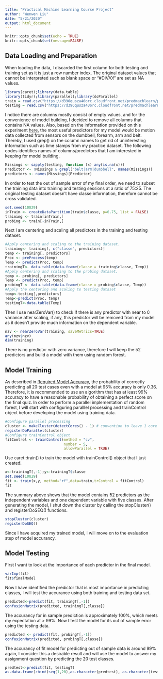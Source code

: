 ```yaml
---
title: "Practical Machine Learning Course Project"
author: "Wenwen Liu"
date: "5/21/2020"
output: html_document
---
```


```r
knitr::opts_chunk$set(echo = TRUE)
knitr::opts_chunk$set(message=FALSE)
```

## Data Loading and Preparation
When loading the data, I discarded the first column for both testing and training set as it is just a row number index. The original dataset values that cannot be interpreted such as blank space or "#DIV/0!" are set as NA values.
```r
library(caret);library(data.table)
library(tidyr);library(parallel);library(doParallel)
train = read.csv("https://d396qusza40orc.cloudfront.net/predmachlearn/pml-training.csv", na.strings=c("NA","#DIV/0!",""))[,-1]
testing = read.csv("https://d396qusza40orc.cloudfront.net/predmachlearn/pml-testing.csv", na.strings=c("NA","#DIV/0!",""))[,-1]

```
I notice there are columns mostly consist of empty values, and for the convenience of model building, I decided to remove all columns that contains NA values. Also, based on the information provided on this experiment [here](http://groupware.les.inf.puc-rio.br/har), the most useful predictors for my model would be motion data collected from sensors on the dumbbell, forearm, arm and belt. Thereby, I used grep() on the column names to get rid of uninteresting information such as time stamps from my practice dataset. The following codes identifies names of columns/predictors that I am interested in keeping for model building.
```r
Missings <- sapply(testing, function (x) any(is.na(x)))
Predictor <- !Missings & grepl("belt|arm|dumbbell", names(Missings))
predictors <- names(Missings)[Predictor]
```
In order to test the out of sample error of my final order, we need to subset the training data into training and testing sessions at a ratio of 75:25. The original testing dataset doesn't have classe information, therefore cannot be cross validated. 
```r
set.seed(10829)
inTrain <- createDataPartition(train$classe, p=0.75, list = FALSE)
training <- train[inTrain,]
probing <- train[-inTrain,]
```
Next I am centering and scaling all predictors in the training and testing dataset.
```r
#Apply centering and scaling to the training dataset.
training<- training[, c("classe", predictors)]
temp <- training[, predictors]
Proc <- preProcess(temp)
Temp <- predict(Proc, temp)
trainingT<- data.table(data.frame(classe = training$classe, Temp))
#Apply centering and scaling to the probing dataset.
temp <- probing[, predictors]
Temp <- predict(Proc, temp)
probingT <- data.table(data.frame(classe = probing$classe, Temp))
#Apply the centering and scaling to testing dataset
temp<-testing[,predictors]
Temp<-predict(Proc, temp)
testingT<-data.table(Temp)
```
Then I use nearZeroVar() to check if there is any predictor with near to 0 variance after scaling, if any, this predictor will be removed from my model as it doesn't provide much information on the dependent variable. 

```r
nzv <- nearZeroVar(training, saveMetrics=TRUE)
any(nzv$nzv)
dim(training)
```
There is no predictor with zero variance, therefore I will keep the 52 predictors and build a model with them using random forest. 

## Model Training
As described in [Required Model Accuracy](https://github.com/lgreski/datasciencectacontent/blob/master/markdown/pml-requiredModelAccuracy.md), the probability of correctly predicting all 20 test cases even with a model at 95% accuracy is only 0.36. Therefore, it is recommended to use an algorithm that has at least 99% accuracy to have a reasonable probability of obtaining a perfect score on the final quiz. 
In order to perform a parallel implementation of random forest, I will start with configuring paralllel processing and trainControl object before developing the model using training data. 
```r
#Configure parallel processing
cluster <- makeCluster(detectCores() - 1) # convention to leave 1 core for OS
registerDoParallel(cluster)
#Configure trainControl object
fitControl <- trainControl(method = "cv",
                           number = 5,
                           allowParallel = TRUE)
```
Use caret::train() to train the model with trainControl() object that I just created.
```r
x<-trainingT[,-1];y<-trainingT$classe
set.seed(10829)
fit <- train(x,y, method="rf",data=train,trControl = fitControl)
fit
```
The summary above shows that the model contains 52 predictors as the independent variables and one dependent variable with five classes. After generating the model, I shut down the cluster by calling the stopCluster() and registerDoSEQ() functions. 
```r
stopCluster(cluster)
registerDoSEQ()
```
Since I have acquired my trained model, I will move on to the evaluation step of model accurancy. 

## Model Testing
First I want to look at the importance of each predictor in the final model.

```r
varImp(fit)
fit$finalModel
```
Now I have identified the predictor that is most importance in predicting classes, I will test the accurance using both training and testing data set. 
```r
predicted<-predict(fit, trainingT[,-1])
confusionMatrix(predicted, trainingT[,classe])
```
The accurancy for in sample prediction is approximately 100%, which meets my expectation at > 99%. Now I test the model for its out of sample error using the testing data. 
```r
predicted <- predict(fit, probingT[,-1])
confusionMatrix(predicted, probingT[,classe])
```
The accurancy of fit model for predicting out of sample data is around 99% again, I consider this a desirable result and will use the model to answer my assignment question by predicting the 20 test classes.
```r
predtest<-predict(fit, testingT)
as.data.frame(cbind(seq(1,20),as.character(predtest), as.character(testing[,1])))
```
